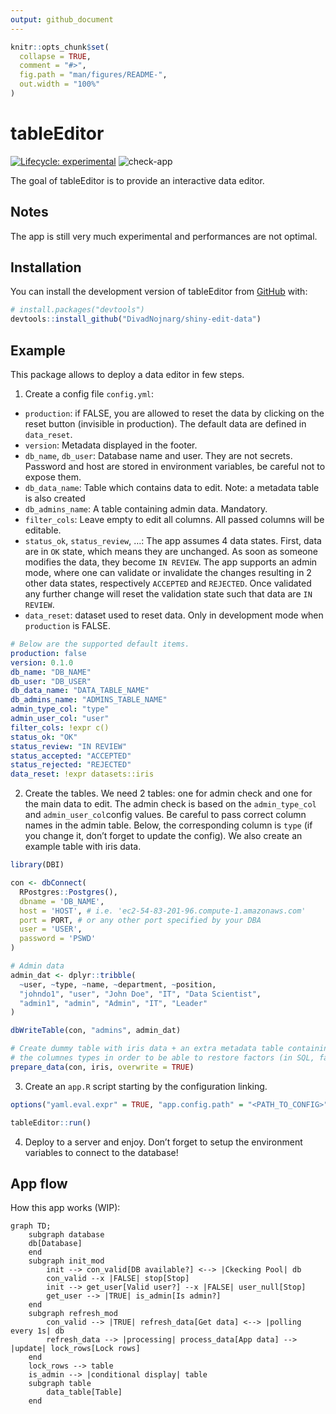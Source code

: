```yaml
---
output: github_document
---
```


<!-- README.md is generated from README.Rmd. Please edit that file -->

```r
knitr::opts_chunk$set(
  collapse = TRUE,
  comment = "#>",
  fig.path = "man/figures/README-",
  out.width = "100%"
)
```

# tableEditor

<!-- badges: start -->
[![Lifecycle: experimental](https://img.shields.io/badge/lifecycle-experimental-orange.svg)](https://lifecycle.r-lib.org/articles/stages.html#experimental)
![check-app](https://github.com/divadnojnarg/shiny-edit-data/actions/workflows/check-app.yml/badge.svg)
<!-- badges: end -->

The goal of tableEditor is to provide an interactive data editor.

## Notes

The app is still very much experimental and performances are not optimal.

## Installation

You can install the development version of tableEditor from [GitHub](https://github.com/) with:

``` r
# install.packages("devtools")
devtools::install_github("DivadNojnarg/shiny-edit-data")
```

## Example

This package allows to deploy a data editor in few steps.

1. Create a config file `config.yml`:

  - `production`: if FALSE, you are allowed to reset the data by clicking on the reset
  button (invisible in production). The default data are defined in `data_reset`.
  - `version`: Metadata displayed in the footer.
  - `db_name`, `db_user`: Database name and user. They are not secrets. Password and host are
  stored in environment variables, be careful not to expose them.
  - `db_data_name`: Table which contains data to edit. Note: a metadata table is also created
  - `db_admins_name`: A table containing admin data. Mandatory.
  - `filter_cols`: Leave empty to edit all columns. All passed columns will be editable.
  - `status_ok`, `status_review`, ...: The app assumes 4 data states. First, data are in `OK` state, which means they are unchanged. As soon as someone modifies the data, they become `IN REVIEW`. The app supports an admin mode, where one can validate or invalidate the changes resulting in 2 other data states, respectively `ACCEPTED` and `REJECTED`. Once validated any further change will reset the validation state such that data are `IN REVIEW`.
  - `data_reset`: dataset used to reset data. Only in development mode when `production` is FALSE.

```yaml
# Below are the supported default items.
production: false
version: 0.1.0
db_name: "DB_NAME"
db_user: "DB_USER"
db_data_name: "DATA_TABLE_NAME"
db_admins_name: "ADMINS_TABLE_NAME"
admin_type_col: "type"
admin_user_col: "user"
filter_cols: !expr c()
status_ok: "OK"
status_review: "IN REVIEW"
status_accepted: "ACCEPTED"
status_rejected: "REJECTED"
data_reset: !expr datasets::iris
```

2. Create the tables. We need 2 tables: one for admin check and one for the main
data to edit. The admin check is based on the `admin_type_col` and `admin_user_col `config values.
Be careful to pass correct column names in the admin table. Below, the corresponding column is `type` (if you change it, 
don't forget to update the config). We also create an example table with iris data.

```r
library(DBI)

con <- dbConnect(
  RPostgres::Postgres(),
  dbname = 'DB_NAME', 
  host = 'HOST', # i.e. 'ec2-54-83-201-96.compute-1.amazonaws.com'
  port = PORT, # or any other port specified by your DBA
  user = 'USER',
  password = 'PSWD'
)

# Admin data
admin_dat <- dplyr::tribble(
  ~user, ~type, ~name, ~department, ~position,
  "johndo1", "user", "John Doe", "IT", "Data Scientist",
  "admin1", "admin", "Admin", "IT", "Leader"
)

dbWriteTable(con, "admins", admin_dat)

# Create dummy table with iris data + an extra metadata table containing
# the columnes types in order to be able to restore factors (in SQL, factors are lost).
prepare_data(con, iris, overwrite = TRUE)
```

3. Create an `app.R` script starting by the configuration linking.

```r
options("yaml.eval.expr" = TRUE, "app.config.path" = "<PATH_TO_CONFIG>")

tableEditor::run()
```

4. Deploy to a server and enjoy. Don't forget to setup the environment variables
to connect to the database!

## App flow

How this app works (WIP):

```mermaid
graph TD;
    subgraph database
    db[Database]
    end
    subgraph init_mod
        init --> con_valid[DB available?] <--> |Ckecking Pool| db
        con_valid --x |FALSE| stop[Stop]
        init --> get_user[Valid user?] --x |FALSE| user_null[Stop]
        get_user --> |TRUE| is_admin[Is admin?]
    end
    subgraph refresh_mod
        con_valid --> |TRUE| refresh_data[Get data] <--> |polling every 1s| db
        refresh_data --> |processing| process_data[App data] --> |update| lock_rows[Lock rows]
    end
    lock_rows --> table
    is_admin --> |conditional display| table
    subgraph table
        data_table[Table]
    end
```
